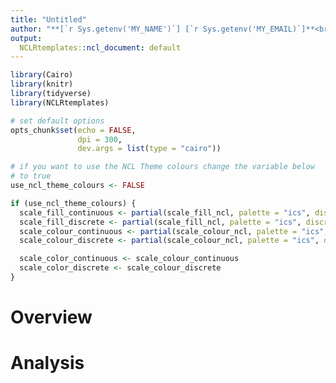 ```yaml
---
title: "Untitled"
author: "**[`r Sys.getenv('MY_NAME')`] [`r Sys.getenv('MY_EMAIL)`]**<br />`r Sys.getenv('MY_JOBTITLE')`"
output:
  NCLRtemplates::ncl_document: default
---
```


```r
library(Cairo)
library(knitr)
library(tidyverse)
library(NCLRtemplates)

# set default options
opts_chunk$set(echo = FALSE,
               dpi = 300,
               dev.args = list(type = "cairo"))

# if you want to use the NCL Theme colours change the variable below
# to true
use_ncl_theme_colours <- FALSE

if (use_ncl_theme_colours) {
  scale_fill_continuous <- partial(scale_fill_ncl, palette = "ics", discrete = FALSE)
  scale_fill_discrete <- partial(scale_fill_ncl, palette = "ics", discrete = TRUE)
  scale_colour_continuous <- partial(scale_colour_ncl, palette = "ics", discrete = FALSE)
  scale_colour_discrete <- partial(scale_colour_ncl, palette = "ics", discrete = TRUE)

  scale_color_continuous <- scale_colour_continuous
  scale_color_discrete <- scale_colour_discrete
}
```

# Overview

# Analysis

[//]: <> (URL's / References --------------------------------------------------)
[email]: mailto:`r Sys.getenv("MY_EMAIL")`
[web]: https://www.nclhealthandcare.org.uk/
